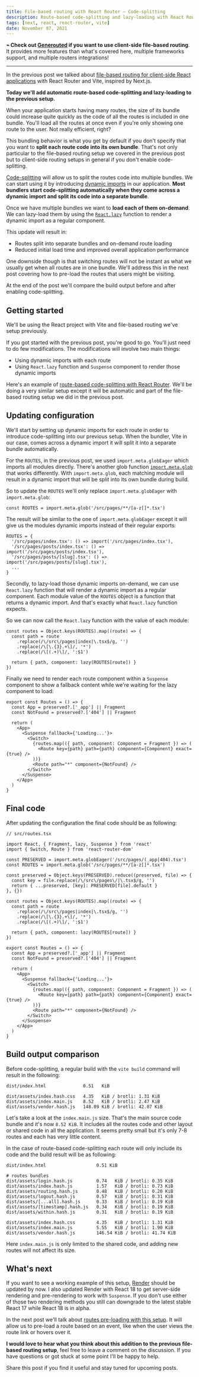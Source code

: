 ```yaml
---
title: File-based routing with React Router — Code-splitting
description: Route-based code-splitting and lazy-loading with React Router and Vite
tags: [next, react, react-router, vite]
date: November 07, 2021
---
```


**⌁ Check out [Generouted](https://github.com/oedotme/generouted) if you want to use client-side file-based routing**. It provides more features than what's covered here, multiple frameworks support, and multiple routers integrations!

---

In the previous post we talked about [file-based routing for client-side React applications](https://omarelhawary.me/blog/file-based-routing-with-react-router) with React Router and Vite, inspired by Next.js.

**Today we'll add automatic route-based code-splitting and lazy-loading to the previous setup.**

When your application starts having many routes, the size of its bundle could increase quite quickly as the code of all the routes is included in one bundle. You'll load all the routes at once even if you're only showing one route to the user. Not really efficient, right?

This bundling behavior is what you get by default if you don't specify that you want to **split each route code into its own bundle**. That's not only particular to the file-based routing setup we covered in the previous post but to client-side routing setups in general if you don't enable code-splitting.

[Code-splitting](https://reactjs.org/docs/code-splitting.html#code-splitting) will allow us to split the routes code into multiple bundles. We can start using it by introducing [dynamic imports](https://reactjs.org/docs/code-splitting.html#import) in our application. **Most bundlers start code-splitting automatically when they come across a dynamic import and split its code into a separate bundle**.

Once we have multiple bundles we want to **load each of them on-demand**. We can lazy-load them by using the [`React.lazy`](https://reactjs.org/docs/react-api.html#reactlazy) function to render a dynamic import as a regular component.

This update will result in:

- Routes split into separate bundles and on-demand route loading
- Reduced initial load time and improved overall application performance

One downside though is that switching routes will not be instant as what we usually get when all routes are in one bundle. We'll address this in the next post covering how to pre-load the routes that users might be visiting.

At the end of the post we'll compare the build output before and after enabling code-splitting.

## Getting started

We'll be using the React project with Vite and file-based routing we've setup previously.

If you got started with the previous post, you're good to go. You'll just need to do few modifications. The modifications will involve two main things:

- Using dynamic imports with each route
- Using `React.lazy` function and `Suspense` component to render those dynamic imports

Here's an example of [route-based code-splitting with React Router](https://reactjs.org/docs/code-splitting.html#route-based-code-splitting). We'll be doing a very similar setup except it will be automatic and part of the file-based routing setup we did in the previous post.

## Updating configuration

We'll start by setting up dynamic imports for each route in order to introduce code-splitting into our previous setup. When the bundler, Vite in our case, comes across a dynamic import it will split it into a separate bundle automatically.

For the `ROUTES`, in the previous post, we used `import.meta.globEager` which imports all modules directly. There's another glob function [`import.meta.glob`](https://vitejs.dev/guide/features.html#glob-import) that works differently. With `import.meta.glob`, each matching module will result in a dynamic import that will be split into its own bundle during build.

So to update the `ROUTES` we'll only replace `import.meta.globEager` with `import.meta.glob`:

```tsx {1}
const ROUTES = import.meta.glob('/src/pages/**/[a-z[]*.tsx')
```

The result will be similar to the one of `import.meta.globEager` except it will give us the modules dynamic imports instead of their regular exports:

```tsx
ROUTES = {
  '/src/pages/index.tsx': () => import('/src/pages/index.tsx'),
  '/src/pages/posts/index.tsx': () => import('/src/pages/posts/index.tsx'),
  '/src/pages/posts/[slug].tsx': () => import('/src/pages/posts/[slug].tsx'),
  ...
}
```

Secondly, to lazy-load those dynamic imports on-demand, we can use `React.lazy` function that will render a dynamic import as a regular component. Each module value of the `ROUTES` object is a function that returns a dynamic import. And that's exactly what `React.lazy` function expects.

So we can now call the `React.lazy` function with the value of each module:

```tsx {7}
const routes = Object.keys(ROUTES).map((route) => {
  const path = route
    .replace(/\/src\/pages|index|\.tsx$/g, '')
    .replace(/\[\.{3}.+\]/, '*')
    .replace(/\[(.+)\]/, ':$1')

  return { path, component: lazy(ROUTES[route]) }
})
```

Finally we need to render each route component within a `Suspense` component to show a fallback content while we're waiting for the lazy component to load:

```tsx {7,14}
export const Routes = () => {
  const App = preserved?.['_app'] || Fragment
  const NotFound = preserved?.['404'] || Fragment

  return (
    <App>
      <Suspense fallback={'Loading...'}>
        <Switch>
          {routes.map(({ path, component: Component = Fragment }) => (
            <Route key={path} path={path} component={Component} exact={true} />
          ))}
          <Route path="*" component={NotFound} />
        </Switch>
      </Suspense>
    </App>
  )
}
```

## Final code

After updating the configuration the final code should be as following:

```tsx {3,7,20,29,36}
// src/routes.tsx

import React, { Fragment, lazy, Suspense } from 'react'
import { Switch, Route } from 'react-router-dom'

const PRESERVED = import.meta.globEager('/src/pages/(_app|404).tsx')
const ROUTES = import.meta.glob('/src/pages/**/[a-z[]*.tsx')

const preserved = Object.keys(PRESERVED).reduce((preserved, file) => {
  const key = file.replace(/\/src\/pages\/|\.tsx$/g, '')
  return { ...preserved, [key]: PRESERVED[file].default }
}, {})

const routes = Object.keys(ROUTES).map((route) => {
  const path = route
    .replace(/\/src\/pages|index|\.tsx$/g, '')
    .replace(/\[\.{3}.+\]/, '*')
    .replace(/\[(.+)\]/, ':$1')

  return { path, component: lazy(ROUTES[route]) }
})

export const Routes = () => {
  const App = preserved?.['_app'] || Fragment
  const NotFound = preserved?.['404'] || Fragment

  return (
    <App>
      <Suspense fallback={'Loading...'}>
        <Switch>
          {routes.map(({ path, component: Component = Fragment }) => (
            <Route key={path} path={path} component={Component} exact={true} />
          ))}
          <Route path="*" component={NotFound} />
        </Switch>
      </Suspense>
    </App>
  )
}
```

## Build output comparison

Before code-splitting, a regular build with the `vite build` command will result in the following:

```shell {4}
dist/index.html              0.51   KiB

dist/assets/index.hash.css   4.35   KiB / brotli: 1.31 KiB
dist/assets/index.main.js    8.52   KiB / brotli: 2.47 KiB
dist/assets/vendor.hash.js   148.09 KiB / brotli: 42.07 KiB
```

Let's take a look at the `index.main.js` size. That's the main source code bundle and it's now `8.52 KiB`. It includes all the routes code and other layout or shared code in all the application. It seems pretty small but it's only 7-8 routes and each has very little content.

In the case of route-based code-splitting each route will only include its code and the build result will be as following:

```shell {4-10,13}
dist/index.html                   0.51 KiB

# routes bundles
dist/assets/login.hash.js         0.74   KiB / brotli: 0.35 KiB
dist/assets/index.hash.js         1.57   KiB / brotli: 0.73 KiB
dist/assets/routing.hash.js       0.48   KiB / brotli: 0.20 KiB
dist/assets/logout.hash.js        0.57   KiB / brotli: 0.31 KiB
dist/assets/[...all].hash.js      0.33   KiB / brotli: 0.19 KiB
dist/assets/[timestamp].hash.js   0.34   KiB / brotli: 0.19 KiB
dist/assets/within.hash.js        0.31   KiB / brotli: 0.19 KiB

dist/assets/index.hash.css        4.35   KiB / brotli: 1.31 KiB
dist/assets/index.main.js         5.55   KiB / brotli: 1.90 KiB
dist/assets/vendor.hash.js        146.54 KiB / brotli: 41.74 KiB
```

Here `index.main.js` is only limited to the shared code, and adding new routes will not affect its size.

## What's next

If you want to see a working example of this setup, [Render](https://github.com/oedotme/render) should be updated by now. I also updated Render with React 18 to get server-side rendering and pre-rendering to work with `Suspense`. If you don't use either of those two rendering methods you still can downgrade to the latest stable React 17 while React 18 is in alpha.

In the next post we'll talk about [routes pre-loading with this setup](https://omarelhawary.me/blog/file-based-routing-with-react-router-pre-loading). It will allow us to pre-load a route based on an event, like when the user views the route link or hovers over it.

**I would love to hear what you think about this addition to the previous file-based routing setup**, feel free to leave a comment on the discussion. If you have questions or got stuck at some point I'll be happy to help.

Share this post if you find it useful and stay tuned for upcoming posts.
